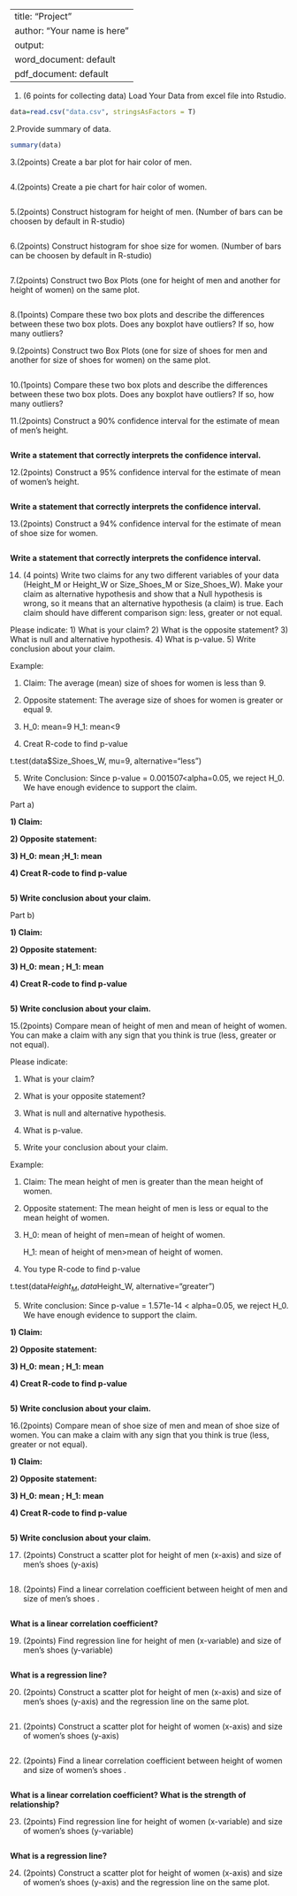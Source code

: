 

---
title: "Project"
author: "Your name is here"
output:
  word_document: default
  pdf_document: default
---


1. (6 points for collecting data) Load Your Data from excel file into Rstudio. 


```r

data=read.csv("data.csv", stringsAsFactors = T)


```

2.Provide summary of data.

```r

summary(data)

```


3.(2points) Create a bar plot for hair color of men. 

```r



    
```


4.(2points) Create a pie chart for hair color of women. 


```r


```
       

5.(2points) Construct histogram for height of men. (Number of bars can be choosen by default in R-studio) 




```r




```





6.(2points) Construct histogram for shoe size for women. (Number of bars can be choosen by default in R-studio)
```r



```






7.(2points)	Construct two Box Plots (one for height of men and another for height of women) on the same plot.

```r



```



8.(1points) Compare these two box plots and describe the differences between these two box plots. Does any boxplot have outliers? If so, how many outliers? 



9.(2points) Construct two Box Plots (one for size of shoes for men and another for size of shoes for women) on the same plot.


```r



```




10.(1points) Compare these two box plots and describe the differences between these two box plots. Does any boxplot have outliers? If so, how many outliers? 




11.(2points) Construct a 90% confidence interval for the estimate of mean of men's height. 

```r



```

**Write a statement that correctly interprets the confidence interval.**




12.(2points) Construct a 95% confidence interval for the estimate of mean of women's height. 

```r




```

**Write a statement that correctly interprets the confidence interval.**



13.(2points) Construct a 94% confidence interval for the estimate of mean of shoe size for women. 

```r



```

**Write a statement that correctly interprets the confidence interval.**







14. (4 points) Write two claims for any two different variables of your data (Height_M or Height_W or Size_Shoes_M or Size_Shoes_W). Make your claim as alternative hypothesis and show that a Null hypothesis is wrong, so it means that an  alternative hypothesis (a claim) is   true. Each claim should have different comparison sign: less, greater or not equal.

Please indicate:
1)	What is your claim? 
2)	What is the opposite statement?
3)	What is null and alternative hypothesis. 
4)	What is p-value.
5)	Write conclusion about your claim. 


Example: 

1) Claim: The average (mean) size of shoes for women is less than 9. 

2) Opposite statement: The average size of shoes for women is greater or equal 9. 

3) H_0: mean=9
   H_1: mean<9
   
 4) Creat R-code to find p-value

t.test(data$Size_Shoes_W, mu=9, alternative="less")

5) Write Conclusion: Since  p-value = 0.001507<alpha=0.05, we reject H_0. We have enough evidence to support the claim.

Part a)

**1) Claim: **

**2) Opposite statement:**

**3) H_0: mean   ;H_1: mean   **

   
**4) Creat R-code to find p-value**

```r




```

**5)	Write conclusion about your claim. **


Part b)

**1) Claim: **

**2) Opposite statement:**

**3) H_0: mean    ; H_1: mean   **
   
**4) Creat R-code to find p-value**

```r



```

**5)	Write conclusion about your claim. **


15.(2points) Compare mean of height of men and mean of height of women. You can make a claim with any sign that you think is true (less, greater or not equal). 

Please indicate:

1)	What is your claim? 

2)	What is your opposite statement?

3)	What is null and alternative hypothesis. 

4)	What is p-value.

5)	Write your conclusion about your claim. 


Example: 

1) Claim: The mean height of men is greater than the mean height of women.

2) Opposite statement: The mean height of men is less or equal to the mean height of women.

3) H_0: mean of height of men=mean of height of women. 

   H_1: mean of height of men>mean of height of women. 

4) You type R-code to find p-value

t.test(data$Height_M, data$Height_W, alternative="greater")

5) Write conclusion: Since p-value =  1.571e-14 < alpha=0.05, we reject H_0. We have enough evidence to support the claim.

**1) Claim: **

**2) Opposite statement:**

**3) H_0: mean      ;  H_1: mean   **
   
**4) Creat R-code to find p-value**


```r


```
**5)	Write conclusion about your claim. **



16.(2points) Compare mean of shoe size of men and mean of shoe size of women. You can make a claim with any sign that you think is true (less, greater or not equal). 

**1) Claim: **

**2) Opposite statement:**

**3) H_0: mean      ;  H_1: mean   **
   
**4) Creat R-code to find p-value**

```r



```

**5)	Write conclusion about your claim. **


17) (2points) Construct a scatter plot for height of men (x-axis) and size of men's shoes (y-axis)



```r



```

18) (2points) Find a linear correlation coefficient between height of men and size of men's shoes .


```r



```
  
  
**What is a linear correlation coefficient?**


19) (2points) Find regression line for height of men (x-variable) and size of men's shoes (y-variable)


```r



```

**What is a regression line?**
 
20) (2points) Construct a scatter plot for height of men (x-axis) and size of men's shoes (y-axis) and the regression line on the same plot. 

```r




```



21) (2points) Construct a scatter plot for height of women (x-axis) and size of women's shoes (y-axis)



```r


```

22) (2points) Find a linear correlation coefficient between height of women and size of women's shoes .


```r



```
  
  
**What is a linear correlation coefficient? What is the strength of relationship? **


23) (2points) Find regression line for height of women (x-variable) and size of women's shoes (y-variable)


```r


```

**What is a regression line?**
 
24) (2points) Construct a scatter plot for height of women (x-axis) and size of women's shoes (y-axis) and the regression line on the same plot. 

```r



```





